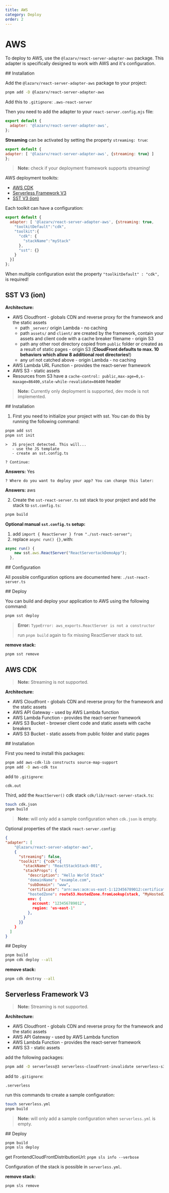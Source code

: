 ```yaml
---
title: AWS
category: Deploy
order: 2
---
```



# AWS

To deploy to AWS, use the `@lazarv/react-server-adapter-aws` package. This adapter is specifically designed to work with AWS and it's configuration.

<Link name="installation">
## Installation
</Link>

Add the `@lazarv/react-server-adapter-aws` package to your project:

```sh
pnpm add -D @lazarv/react-server-adapter-aws
```

Add this to `.gitignore`:
`.aws-react-server`

Then you need to add the adapter to your `react-server.config.mjs` file:

```mjs
export default {
  adapter: '@lazarv/react-server-adapter-aws',
};
```

**Streaming** can be activated by setting the property `streaming: true`:
```mjs
export default {
adapter: [ '@lazarv/react-server-adapter-aws', {streaming: true} ]
};
```
> **Note:** check if your deployment framework supports streaming!

AWS deployment toolkits:
* [AWS CDK](#aws-cdk)
* [Serverless Framework V3](#serverless-framework-v3)
* [SST V3 (ion)](#sst-v3-ion)

Each toolkit can have a configuration:
```mjs
export default {
  adapter: [ '@lazarv/react-server-adapter-aws', {streaming: true,
    "toolkitDefault":"cdk",
    "toolkit":{
      "cdk": {
        "stackName":"myStack"
      },
      "sst": {}
    }
  }]
};
```
When multiple configuration exist the property `"toolkitDefault" : "cdk",` is required!

## SST V3 (ion)

**Architecture:**
* AWS Cloudfront - globals CDN and reverse proxy for the framework and the static assets
  + path `_server/` origin Lambda - no caching
  + path `assets/` and `client/` are created by the framework, contain your assets and client code with a cache breaker filename - origin S3
  + path any other root directory copied from `public` folder or created as a result of static pages - origin S3 (__CloudFront defaults to max. 10 behaviors which allow 8 additional root directories!__)
  + any url not catched above - origin Lambda - no caching
* AWS Lambda URL Function - provides the react-server framework
* AWS S3 - static assets
* Resources from S3 have a `cache-control: public,max-age=0,s-maxage=86400,stale-while-revalidate=86400` header

> **Note:** Currently only deployment is supported, dev mode is not implemented.

<Link name="installation-sst">
## Installation
</Link>

1. First you need to initialize your project with sst. You can do this by running the following command:

```sh
pnpm add sst
pnpm sst init
```

```
>  JS project detected. This will...
   - use the JS template
   - create an sst.config.ts

? Continue:
```
**Answers:** Yes

```
? Where do you want to deploy your app? You can change this later: 
```

**Answers:** aws

2. Create the `sst-react-server.ts` sst stack to your project and add the stack to `sst.config.ts`:

```sh
pnpm build
```

**Optional manual `sst.config.ts` setup:**

1. add `import { ReactServer } from "./sst-react-server";`
2. replace `async run() {},`with:
```mjs
async run() {
    new sst.aws.ReactServer("ReactServertackDemoApp");
  },
```

<Link name="configuration-sst">
## Configuration
</Link>

All possible configuration options are documented here:
`./sst-react-server.ts`

<Link name="deploy-sst">
## Deploy
</Link>

You can build and deploy your application to AWS using the following command:

```sh
pnpm sst deploy
```

>  **Error:**
> `TypeError: aws_exports.ReactServer is not a constructor`
> 
> run `pnpm build` again to fix missing ReactServer stack to sst.

**remove stack:**
```sh
pnpm sst remove
```

## AWS CDK

> **Note:** Streaming is not supported.

**Architecture:**
* AWS Cloudfront - globals CDN and reverse proxy for the framework and the static assets
* AWS API Gateway - used by AWS Lambda function
* AWS Lambda Function - provides the react-server framework
* AWS S3 Bucket - browser client code and static assets with cache breakers
* AWS S3 Bucket - static assets from public folder and static pages

<Link name="installation-cdk">
## Installation
</Link>

First you need to install this packages:

```sh
pnpm add aws-cdk-lib constructs source-map-support
pnpm add -D aws-cdk tsx
```

add to `.gitignore`: 

```.gitignore
cdk.out
```

Third, add the `ReactServer()` cdk stack `cdk/lib/react-server-stack.ts`:

```sh
touch cdk.json
pnpm build
```
> **Note:** will only add a sample configuration when `cdk.json` is empty.

Optional properties of the stack `react-server.config`:
```json
{
"adapter": [
    "@lazarv/react-server-adapter-aws",
    {
      "streaming": false,
      "toolkit": {"cdk":{
        "stackName": "ReactStackStack-001", 
        "stackProps": {
          "description": "Hello World Stack"
          "domainName": "example.com",
          "subDomain": "www",
          "certificate": "arn:aws:acm:us-east-1:123456789012:certificate/12345678-1234-1234-1234-123456789012" //or a certificatemanager.ICertificate
          "hostedZone": route53.HostedZone.fromLookup(stack, "MyHostedZone", { domainName: "example.com" })
          env: {
            account: '123456789012',
            region: 'us-east-1'
          },
        }
      }}
    }
  ]
}
```

<Link name="deploy-cdk">
## Deploy
</Link>

```sh
pnpm build
pnpm cdk deploy --all
```

**remove stack:**
```sh
pnpm cdk destroy --all
```

## Serverless Framework V3

> **Note:** Streaming is not supported.

**Architecture:**
* AWS Cloudfront - globals CDN and reverse proxy for the framework and the static assets
* AWS API Gateway - used by AWS Lambda function
* AWS Lambda Function - provides the react-server framework
* AWS S3 - static assets

add the following packages:
```sh
pnpm add -D serverless@3 serverless-cloudfront-invalidate serverless-s3-sync
```

add to `.gitignore`:

```.gitignore
.serverless
```

run this commands to create a sample configuration:

```sh
touch serverless.yml
pnpm build
```

> **Note:** will only add a sample configuration when `serverless.yml` is empty.

<Link name="deploy-sls">
## Deploy
</Link>

```sh
pnpm build
pnpm sls deploy
```

get FrontendCloudFrontDistributionUrl:
`pnpm sls info --verbose`

Configuration of the stack is possible in `serverless.yml`.

**remove stack:**
```sh
pnpm sls remove
```